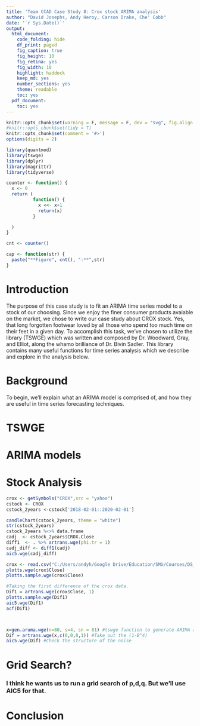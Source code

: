```yaml
---
title: 'Team CCAD Case Study 8: Crox stock ARIMA analysis'
author: "David Josephs, Andy Heroy, Carson Drake, Che' Cobb"
date: '`r Sys.Date()`'
output:
  html_document:
    code_folding: hide
    df_print: paged
    fig_caption: true
    fig_height: 10
    fig_retina: yes
    fig_width: 10
    highlight: haddock
    keep_md: yes
    number_sections: yes
    theme: readable
    toc: yes
  pdf_document:
    toc: yes
---
```



```r
knitr::opts_chunk$set(warning = F, message = F, dev = "svg", fig.align = "center")
#knitr::opts_chunk$set(tidy = T)
knitr::opts_chunk$set(comment = '#>')
options(digits = 2)

```

```r
library(quantmod)
library(tswge)
library(dplyr)
library(magrittr)
library(tidyverse)

counter <- function() {
  x <- 0
  return (
          function() {
            x <<- x+1
            return(x)
          }

  )
}

cnt <- counter()

cap <- function(str) {
  paste("**Figure", cnt(), ":**",str)
}
```

# Introduction
The purpose of this case study is to fit an ARIMA time series model to a stock of our choosing.   Since we enjoy the finer consumer products avaiable on the market, we chose to write our case study about CROX stock.  Yes, that long forgotten footwear loved by all those who spend too much time on their feet in a given day.  To accomplish this task, we've chosen to utilize the library (TSWGE) which was written and composed by Dr. Woodward, Gray, and Elliot, along the whamo brilliance of Dr. Bivin Sadler.  This library contains many useful functions for time series analysis which we describe and explore in the analysis below.


# Background
To begin, we'll explain what an ARIMA model is comprised of, and how they are useful in time series forecasting techniques.  

# TSWGE

# ARIMA models

# Stock Analysis


```r

crox <- getSymbols("CROX",src = "yahoo")
cstock <- CROX
cstock_2years <-cstock['2018-02-01::2020-02-01']

candleChart(cstock_2years, theme = "white")
str(cstock_2years)
cstock_2years %<>% data.frame
cadj  <- cstock_2years$CROX.Close
diff1  <- . %>% artrans.wge(phi.tr = 1)
cadj_diff <- diff1(cadj)
aic5.wge(cadj_diff)


```



```r

crox <- read.csv("C:/Users/andyh/Google Drive/Education/SMU/Courses/DS_6373_Time_Series/Unit6/crox.csv", header = TRUE) 
plotts.wge(crox$Close)
plotts.sample.wge(crox$Close)

#Taking the first difference of the crox data.
Dif1 = artrans.wge(crox$Close, 1)
plotts.sample.wge(Dif1)
aic5.wge(Dif1)
acf(Dif1)



x=gen.aruma.wge(n=80, s=4, sn = 81) #tswge function to generate ARIMA and Seasonal Models
Dif = artrans.wge(x,c(0,0,0,1)) #Take out the (1-B^4)
aic5.wge(Dif) #Check the structure of the noise

```

# Grid Search?  
### I think he wants us to run a grid search of p,d,q.  But we'll use AIC5 for that. 


# Conclusion
